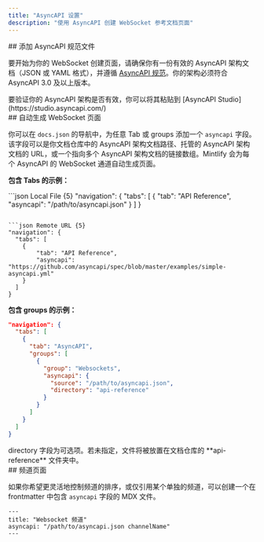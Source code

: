 ```yaml
---
title: "AsyncAPI 设置"
description: "使用 AsyncAPI 创建 WebSocket 参考文档页面"
---
```




<div id="add-an-asyncapi-specification-file">
  ## 添加 AsyncAPI 规范文件
</div>

要开始为你的 WebSocket 创建页面，请确保你有一份有效的 AsyncAPI 架构文档（JSON 或 YAML 格式），并遵循 [AsyncAPI 规范](https://www.asyncapi.com/docs/reference/specification/v3.0.0)。你的架构必须符合 AsyncAPI 3.0 及以上版本。

<Tip>
  要验证你的 AsyncAPI 架构是否有效，你可以将其粘贴到
  [AsyncAPI Studio](https://studio.asyncapi.com/)
</Tip>



<div id="auto-populate-websockets-pages">
  ## 自动生成 WebSocket 页面
</div>

你可以在 `docs.json` 的导航中，为任意 Tab 或 groups 添加一个 `asyncapi` 字段。该字段可以是你文档仓库中的 AsyncAPI 架构文档路径、托管的 AsyncAPI 架构文档的 URL，或一个指向多个 AsyncAPI 架构文档的链接数组。Mintlify 会为每个 AsyncAPI 的 WebSocket 通道自动生成页面。

**包含 Tabs 的示例：**

<CodeGroup>
  ```json Local File {5}
  "navigation": {
    "tabs": [
      {
          "tab": "API Reference",
          "asyncapi": "/path/to/asyncapi.json"
      }
    ]
  }

  ```

  ```json Remote URL {5}
  "navigation": {
    "tabs": [
      {
          "tab": "API Reference",
          "asyncapi": "https://github.com/asyncapi/spec/blob/master/examples/simple-asyncapi.yml"
      }
    ]
  }
  ```
</CodeGroup>

**包含 groups 的示例：**

```json {8-11}
"navigation": {
  "tabs": [
    {
      "tab": "AsyncAPI",
      "groups": [
        {
          "group": "Websockets",
          "asyncapi": {
            "source": "/path/to/asyncapi.json",
            "directory": "api-reference"
          }
        }
      ]
    }
  ]
}
```

<Note>
  directory 字段为可选项。若未指定，文件将被放置在文档仓库的
  **api-reference** 文件夹中。
</Note>


<div id="channel-page">
  ## 频道页面
</div>

如果你希望更灵活地控制频道的排序，或仅引用某个单独的频道，可以创建一个在 frontmatter 中包含 `asyncapi` 字段的 MDX 文件。

```mdx
---
title: "Websocket 频道"
asyncapi: "/path/to/asyncapi.json channelName"
---
```
